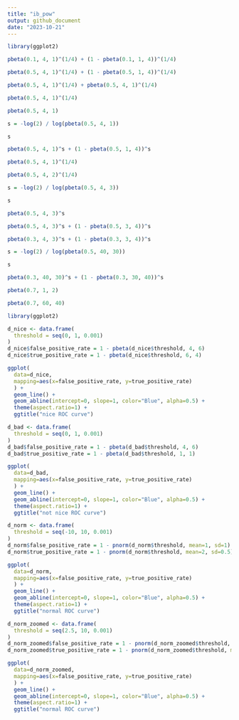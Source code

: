 ```yaml
---
title: "ib_pow"
output: github_document
date: "2023-10-21"
---
```



```r
library(ggplot2)
```

```r
pbeta(0.1, 4, 1)^(1/4) + (1 - pbeta(0.1, 1, 4))^(1/4)
```

```r
pbeta(0.5, 4, 1)^(1/4) + (1 - pbeta(0.5, 1, 4))^(1/4)
```

```r
pbeta(0.5, 4, 1)^(1/4) + pbeta(0.5, 4, 1)^(1/4)
```

```r
pbeta(0.5, 4, 1)^(1/4)
```

```r
pbeta(0.5, 4, 1)
```


```r
s = -log(2) / log(pbeta(0.5, 4, 1))

s
```

```r
pbeta(0.5, 4, 1)^s + (1 - pbeta(0.5, 1, 4))^s
```

```r
pbeta(0.5, 4, 1)^(1/4) 
```

```r
pbeta(0.5, 4, 2)^(1/4) 
```


```r
s = -log(2) / log(pbeta(0.5, 4, 3))

s
```


```r
pbeta(0.5, 4, 3)^s
```

```r
pbeta(0.5, 4, 3)^s + (1 - pbeta(0.5, 3, 4))^s
```

```r
pbeta(0.3, 4, 3)^s + (1 - pbeta(0.3, 3, 4))^s
```

```r
s = -log(2) / log(pbeta(0.5, 40, 30))

s
```

```r
pbeta(0.3, 40, 30)^s + (1 - pbeta(0.3, 30, 40))^s
```


```r
pbeta(0.7, 1, 2)
```

```r
pbeta(0.7, 60, 40)
```

```r
library(ggplot2)

d_nice <- data.frame(
  threshold = seq(0, 1, 0.001)
)
d_nice$false_positive_rate = 1 - pbeta(d_nice$threshold, 4, 6)
d_nice$true_positive_rate = 1 - pbeta(d_nice$threshold, 6, 4)

ggplot(
  data=d_nice,
  mapping=aes(x=false_positive_rate, y=true_positive_rate)
  ) +
  geom_line() +
  geom_abline(intercept=0, slope=1, color="Blue", alpha=0.5) +
  theme(aspect.ratio=1) + 
  ggtitle("nice ROC curve")
```


```r
d_bad <- data.frame(
  threshold = seq(0, 1, 0.001)
)
d_bad$false_positive_rate = 1 - pbeta(d_bad$threshold, 4, 6)
d_bad$true_positive_rate = 1 - pbeta(d_bad$threshold, 1, 1)

ggplot(
  data=d_bad,
  mapping=aes(x=false_positive_rate, y=true_positive_rate)
  ) +
  geom_line() +
  geom_abline(intercept=0, slope=1, color="Blue", alpha=0.5) +
  theme(aspect.ratio=1) + 
  ggtitle("not nice ROC curve")
```

```r
d_norm <- data.frame(
  threshold = seq(-10, 10, 0.001)
)
d_norm$false_positive_rate = 1 - pnorm(d_norm$threshold, mean=1, sd=1)
d_norm$true_positive_rate = 1 - pnorm(d_norm$threshold, mean=2, sd=0.5)

ggplot(
  data=d_norm,
  mapping=aes(x=false_positive_rate, y=true_positive_rate)
  ) +
  geom_line() +
  geom_abline(intercept=0, slope=1, color="Blue", alpha=0.5) +
  theme(aspect.ratio=1) + 
  ggtitle("normal ROC curve")
```

```r
d_norm_zoomed <- data.frame(
  threshold = seq(2.5, 10, 0.001)
)
d_norm_zoomed$false_positive_rate = 1 - pnorm(d_norm_zoomed$threshold, mean=1, sd=1)
d_norm_zoomed$true_positive_rate = 1 - pnorm(d_norm_zoomed$threshold, mean=2, sd=0.5)

ggplot(
  data=d_norm_zoomed,
  mapping=aes(x=false_positive_rate, y=true_positive_rate)
  ) +
  geom_line() +
  geom_abline(intercept=0, slope=1, color="Blue", alpha=0.5) +
  theme(aspect.ratio=1) + 
  ggtitle("normal ROC curve")
```


